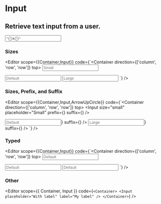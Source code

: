 
<Spacer y={0.6} />

# Input

<Spacer y={0.8} />

## Retrieve text input from a user.

<Example>
  <Stack>
    <Input placeholder="^⨀ᴥ⨀^" error="some error?" />
  </Stack>
</Example>

### Sizes

<Editor
  scope={{Container,Input}}
  code={`<Container direction={['column', 'row', 'row']} top>
  <Container left>
    <Input size="small" placeholder="Small" />
  </Container>

<Container left>
  <Input placeholder="Default" />
</Container>

  <Container left>
    <Input size="large" placeholder="Large" />
  </Container>
</Container>`}
/>

<Spacer y={2} />

### Sizes, Prefix, and Suffix

<Editor
  scope={{Container,Input,ArrowUpCircle}}
  code={`<Container direction={['column', 'row', 'row']} top>
  <Container left>
    <Input
      size="small"
      placeholder="Small"
      prefix={<ArrowUpCircle />}
      suffix={<ArrowUpCircle />}
    />
  </Container>

<Container left>
  <Input
    placeholder="Default"
    prefix={<ArrowUpCircle />}
    suffix={<ArrowUpCircle />}
  />
</Container>

  <Container left>
    <Input
      size="large"
      placeholder="Large"
      prefix={<ArrowUpCircle />}
      suffix={<ArrowUpCircle />}
    />
  </Container>
</Container>`}
/>

<Spacer y={2} />

### Typed

<Editor
  scope={{Container,Input}}
  code={`<Container direction={['column', 'row', 'row']} top>
  <Container>
    <Input placeholder="Default" type="error" />
  </Container>

<Container>
  <Input placeholder="Default" type="warning" />
</Container>

  <Container>
    <Input placeholder="Default" type="success" />
  </Container>
</Container>`}
/>

<Spacer y={2} />

### Other

<Editor
  scope={{ Container, Input }}
  code={`<Container>
  <Input placeholder="With label" label="My label" />
</Container>`}
/>

<Spacer y={4} />
